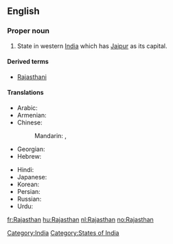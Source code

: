 ==English==
{{wikipedia}}

===Proper noun===
{{infl|en|proper noun}}

# State in western [[India]] which has [[Jaipur]] as its capital.

====Derived terms====
* [[Rajasthani]]

====Translations====
{{trans-top|The state of Rajasthan}}
* Arabic: {{t|ar|راجاستان|m|tr=rajastaan|sc=Arab}}
* Armenian: {{t|hy|Ռաջաստան|tr=Raǰastan}}
* Chinese:
*: Mandarin: {{t|zh|拉賈斯坦邦|sc=Hani}},  {{t|zh|拉贾斯坦邦|tr=Lāgǔsītǎn-bāng|sc=Hani}}
* Georgian: {{t|ka|რაჯასტანი|sc=Geor}}
* Hebrew: {{t|he|ראג'סטאן|sc=Hebr}}
{{trans-mid}}
* Hindi: {{t|hi|राजस्थान|tr=rājasthān|sc=Deva}}
* Japanese: {{t|ja|ラージャスターン|tr=Rājasutān|sc=Jpan}}
* Korean: {{t|ko|라자스탄|tr=Rajaseutan|sc=Kore}}
* Persian: {{t|fa|راجستان|sc=fa-Arab}}
* Russian: {{t|ru|Раджастхан|m|tr=Radžastxán|sc=Cyrl}}
* Urdu: {{t|ur|راجستھان|sc=ur-Arab}}
{{trans-bottom}}

[[Category:India]]
[[Category:States of India]]

[[fr:Rajasthan]]
[[hu:Rajasthan]]
[[nl:Rajasthan]]
[[no:Rajasthan]]